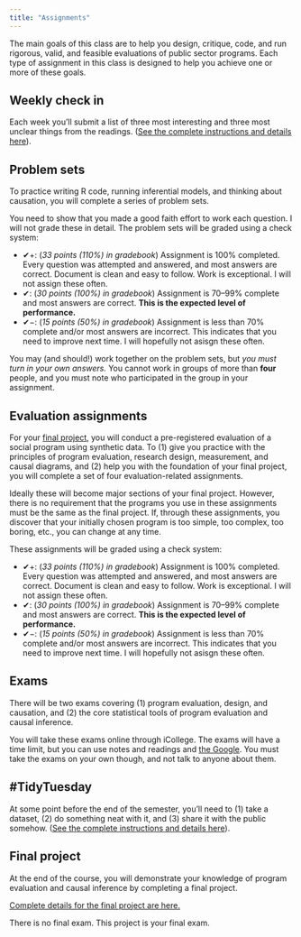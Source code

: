 ```yaml
---
title: "Assignments"
---
```


The main goals of this class are to help you design, critique, code, and run rigorous, valid, and feasible evaluations of public sector programs. Each type of assignment in this class is designed to help you achieve one or more of these goals.

## Weekly check in

Each week you'll submit a list of three most interesting and three most unclear things from the readings. ([See the complete instructions and details here](/assignment/weekly-check-in.qmd)).


## Problem sets

To practice writing R code, running inferential models, and thinking about causation, you will complete a series of problem sets. 

You need to show that you made a good faith effort to work each question. I will not grade these in detail. The problem sets will be graded using a check system:

- ✔+: (*33 points (110%) in gradebook*) Assignment is 100% completed. Every question was attempted and answered, and most answers are correct. Document is clean and easy to follow. Work is exceptional. I will not assign these often.
- ✔: (*30 points (100%) in gradebook*) Assignment is 70–99% complete and most answers are correct. **This is the expected level of performance.**
- ✔−: (*15 points (50%) in gradebook*) Assignment is less than 70% complete and/or most answers are incorrect. This indicates that you need to improve next time. I will hopefully not asisgn these often.

You may (and should!) work together on the problem sets, but *you must turn in your own answers.* You cannot work in groups of more than **four** people, and you must note who participated in the group in your assignment.


## Evaluation assignments

For your [final project](/assignment/final-project.qmd), you will conduct a pre-registered evaluation of a social program using synthetic data. To (1) give you practice with the principles of program evaluation, research design, measurement, and causal diagrams, and (2) help you with the foundation of your final project, you will complete a set of four evaluation-related assignments. 

Ideally these will become major sections of your final project. However, there is no requirement that the programs you use in these assignments must be the same as the final project. If, through these assignments, you discover that your initially chosen program is too simple, too complex, too boring, etc., you can change at any time.

These assignments will be graded using a check system:

- ✔+: (*33 points (110%) in gradebook*) Assignment is 100% completed. Every question was attempted and answered, and most answers are correct. Document is clean and easy to follow. Work is exceptional. I will not assign these often.
- ✔: (*30 points (100%) in gradebook*) Assignment is 70–99% complete and most answers are correct. **This is the expected level of performance.**
- ✔−: (*15 points (50%) in gradebook*) Assignment is less than 70% complete and/or most answers are incorrect. This indicates that you need to improve next time. I will hopefully not asisgn these often.


## Exams

There will be two exams covering (1) program evaluation, design, and causation, and (2) the core statistical tools of program evaluation and causal inference.

You will take these exams online through iCollege. The exams will have a time limit, but you can use notes and readings and [the Google](https://www.youtube.com/watch?v=AQ45fO1uiOQ). You must take the exams on your own though, and not talk to anyone about them.


## #TidyTuesday

At some point before the end of the semester, you'll need to (1) take a dataset, (2) do something neat with it, and (3) share it with the public somehow. ([See the complete instructions and details here](/assignment/tidy-tuesday.qmd)).


## Final project

At the end of the course, you will demonstrate your knowledge of program evaluation and causal inference by completing a final project.

[Complete details for the final project are here.](/assignment/final-project.qmd)

There is no final exam. This project is your final exam.
